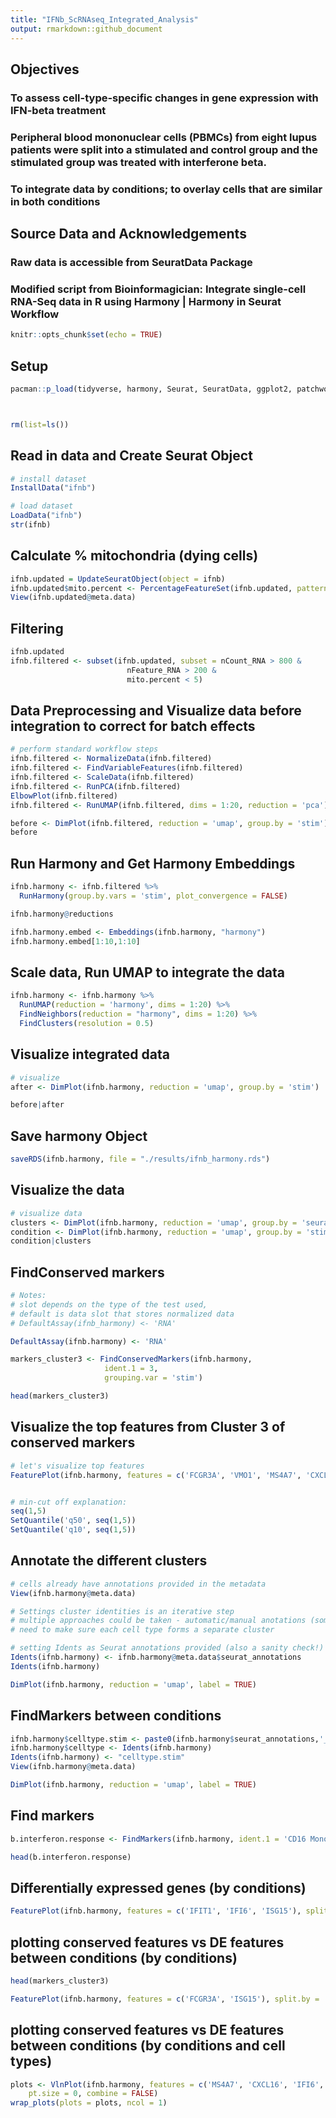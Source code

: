---
title: "IFNb_ScRNAseq_Integrated_Analysis"
output: rmarkdown::github_document
---

## Objectives

### To assess cell-type-specific changes in gene expression with IFN-beta treatment

### Peripheral blood mononuclear cells (PBMCs) from eight lupus patients were split into a stimulated and control group and the stimulated group was treated with interferone beta.

### To integrate data by conditions; to overlay cells that are similar in both conditions

## Source Data and Acknowledgements

### Raw data is accessible from SeuratData Package

### Modified script from Bioinformagician: Integrate single-cell RNA-Seq data in R using Harmony | Harmony in Seurat Workflow

```{r setup, include=FALSE}
knitr::opts_chunk$set(echo = TRUE)
```

## Setup

```{r}
pacman::p_load(tidyverse, harmony, Seurat, SeuratData, ggplot2, patchwork)



rm(list=ls())
```

## Read in data and Create Seurat Object

```{r, results='hide'}
# install dataset
InstallData("ifnb")

# load dataset
LoadData("ifnb")
str(ifnb)

```

## Calculate % mitochondria (dying cells)

```{r, results='hide'}
ifnb.updated = UpdateSeuratObject(object = ifnb)
ifnb.updated$mito.percent <- PercentageFeatureSet(ifnb.updated, pattern = '^MT-')
View(ifnb.updated@meta.data)
```

## Filtering

```{r}
ifnb.updated
ifnb.filtered <- subset(ifnb.updated, subset = nCount_RNA > 800 &
                          nFeature_RNA > 200 & 
                          mito.percent < 5)

```

## Data Preprocessing and Visualize data before integration to correct for batch effects

```{r, warning=FALSE}
# perform standard workflow steps 
ifnb.filtered <- NormalizeData(ifnb.filtered)
ifnb.filtered <- FindVariableFeatures(ifnb.filtered)
ifnb.filtered <- ScaleData(ifnb.filtered)
ifnb.filtered <- RunPCA(ifnb.filtered)
ElbowPlot(ifnb.filtered)
ifnb.filtered <- RunUMAP(ifnb.filtered, dims = 1:20, reduction = 'pca')

before <- DimPlot(ifnb.filtered, reduction = 'umap', group.by = 'stim')
before
```

## Run Harmony and Get Harmony Embeddings

```{r, results='hide'}
ifnb.harmony <- ifnb.filtered %>%
  RunHarmony(group.by.vars = 'stim', plot_convergence = FALSE)

ifnb.harmony@reductions

ifnb.harmony.embed <- Embeddings(ifnb.harmony, "harmony")
ifnb.harmony.embed[1:10,1:10]
```

## Scale data, Run UMAP to integrate the data

```{r, results='hide'}
ifnb.harmony <- ifnb.harmony %>%
  RunUMAP(reduction = 'harmony', dims = 1:20) %>%
  FindNeighbors(reduction = "harmony", dims = 1:20) %>%
  FindClusters(resolution = 0.5)
```

## Visualize integrated data

```{r}
# visualize 
after <- DimPlot(ifnb.harmony, reduction = 'umap', group.by = 'stim')

before|after
```

## Save harmony Object

```{r}
saveRDS(ifnb.harmony, file = "./results/ifnb_harmony.rds")
```

## Visualize the data

```{r}
# visualize data
clusters <- DimPlot(ifnb.harmony, reduction = 'umap', group.by = 'seurat_clusters', label = TRUE)
condition <- DimPlot(ifnb.harmony, reduction = 'umap', group.by = 'stim')
condition|clusters
```

## FindConserved markers

```{r, results='hide'}
# Notes:
# slot depends on the type of the test used, 
# default is data slot that stores normalized data
# DefaultAssay(ifnb_harmony) <- 'RNA'

DefaultAssay(ifnb.harmony) <- 'RNA'

markers_cluster3 <- FindConservedMarkers(ifnb.harmony,
                     ident.1 = 3,
                     grouping.var = 'stim')

head(markers_cluster3)
```

## Visualize the top features from Cluster 3 of conserved markers

```{r}
# let's visualize top features
FeaturePlot(ifnb.harmony, features = c('FCGR3A', 'VMO1', 'MS4A7', 'CXCL16'), min.cutoff = 'q10')


# min-cut off explanation:
seq(1,5)
SetQuantile('q50', seq(1,5))
SetQuantile('q10', seq(1,5))
```

## Annotate the different clusters

```{r, results='hide'}
# cells already have annotations provided in the metadata
View(ifnb.harmony@meta.data)

# Settings cluster identities is an iterative step
# multiple approaches could be taken - automatic/manual anotations (sometimes both)
# need to make sure each cell type forms a separate cluster

# setting Idents as Seurat annotations provided (also a sanity check!)
Idents(ifnb.harmony) <- ifnb.harmony@meta.data$seurat_annotations
Idents(ifnb.harmony)
```

```{r}
DimPlot(ifnb.harmony, reduction = 'umap', label = TRUE)
```

## FindMarkers between conditions

```{r, results='hide'}
ifnb.harmony$celltype.stim <- paste0(ifnb.harmony$seurat_annotations,'_', ifnb.harmony$stim)
ifnb.harmony$celltype <- Idents(ifnb.harmony)
Idents(ifnb.harmony) <- "celltype.stim"
View(ifnb.harmony@meta.data)
```


```{r}
DimPlot(ifnb.harmony, reduction = 'umap', label = TRUE)
```

## Find markers

```{r, results='hide'}
b.interferon.response <- FindMarkers(ifnb.harmony, ident.1 = 'CD16 Mono_STIM', ident.2 = 'CD16 Mono_CTRL')

head(b.interferon.response)
```

## Differentially expressed genes (by conditions)

```{r}
FeaturePlot(ifnb.harmony, features = c('IFIT1', 'IFI6', 'ISG15'), split.by = 'stim', min.cutoff = 'q10')
```

## plotting conserved features vs DE features between conditions (by conditions)

```{r, results='hide'}
head(markers_cluster3)

FeaturePlot(ifnb.harmony, features = c('FCGR3A', 'ISG15'), split.by = 'stim', min.cutoff = 'q10')
```


## plotting conserved features vs DE features between conditions (by conditions and cell types)

```{r}

plots <- VlnPlot(ifnb.harmony, features = c('MS4A7', 'CXCL16', 'IFI6', 'IFIT1'), split.by = "stim", group.by = "celltype", 
    pt.size = 0, combine = FALSE)
wrap_plots(plots = plots, ncol = 1)
```

